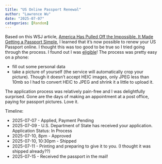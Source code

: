 ```yaml
---
title: "US Online Passport Renewal"
author: "Lawrence Wu"
date: "2025-07-07"
categories: [Random]
---
```


Based on this WSJ article, [America Has Pulled Off the Impossible. It Made Getting a Passport Simple](https://www.wsj.com/business/us-passport-online-renewal-e58b51d1), I learned that it's now possible to renew your US Passport online. I thought this was too good to be true so I tried going through the process. I found out I was [eligible](https://travel.state.gov/content/travel/en/passports/have-passport/renew-online.html)! The process was pretty easy on a phone:

- fill out some personal data
- take a picture of yourself (the service will automatically crop your picture). Though it doesn't accept HEIC images, only JPEG less than 10mb so I had to convert HEIC to JPEG and shrink it a little to upload it.

The application process was relatively pain-free and I was delightfully surprised. Gone are the days of making an appointment at a post office, paying for passport pictures. Love it.

Timeline:

- 2025-07-07 - Applied, Payment Pending
- 2025-07-09 - U.S. Department of State has received your application. Application Status: In Process
- 2025-07-10, 8pm - Approved
- 2025-07-10, 10:30pm - Shipped
- 2025-07-11 - Printing and preparing to give it to you. (I thought it was shipped already??)
- 2025-07-15 - Received the passport in the mail!